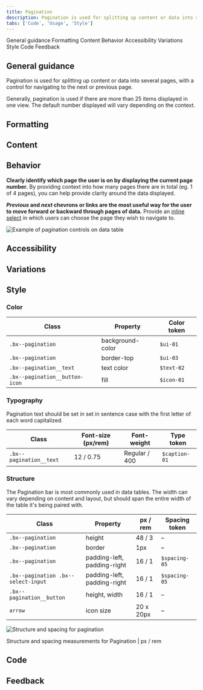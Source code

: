```yaml
---
title: Pagination
description: Pagination is used for splitting up content or data into several pages, with a control for navigating to the next or previous page.
tabs: ['Code', 'Usage', 'Style']
---
```


<AnchorLinks>

<AnchorLink>General guidance</AnchorLink>
<AnchorLink>Formatting</AnchorLink>
<AnchorLink>Content</AnchorLink>
<AnchorLink>Behavior</AnchorLink>
<AnchorLink>Accessibility</AnchorLink>
<AnchorLink>Variations</AnchorLink>
<AnchorLink>Style</AnchorLink>
<AnchorLink>Code</AnchorLink>
<AnchorLink>Feedback</AnchorLink>

</AnchorLinks>

## General guidance

Pagination is used for splitting up content or data into several pages, with a control for navigating to the next or previous page.

Generally, pagination is used if there are more than 25 items displayed in one view. The default number displayed will vary depending on the context.

<ComponentCode
  name="Pagination"
  component="pagination"
  variation="pagination"
  hasReactVersion="pagination--pagination"
  hasVueVersion="pagination--default"
  hasAngularVersion="?path=/story/pagination--default"
  codepen="KYzgVB"
/>

## Formatting

## Content 

## Behavior

**Clearly identify which page the user is on by displaying the current page number.** By providing context into how many pages there are in total (eg. 1 of 4 pages), you can help provide clarity around the data displayed.

**_Previous_ and _next_ chevrons or links are the most useful way for the user to move forward or backward through pages of data.** Provide an [inline select](/components/select) in which users can choose the page they wish to navigate to.

<Row>
<Column colLg={8}>

![Example of pagination controls on data table](images/pagination-usage-1.png)

</Column>
</Row>

## Accessibility

## Variations 

## Style

### Color

| Class                          | Property         | Color token |
| ------------------------------ | ---------------- | ----------- |
| `.bx--pagination`              | background-color | `$ui-01`    |
| `.bx--pagination`              | border-top       | `$ui-03`    |
| `.bx--pagination__text`        | text color       | `$text-02`  |
| `.bx--pagination__button-icon` | fill             | `$icon-01`  |

### Typography

Pagination text should be set in set in sentence case with the first letter of each word capitalized.

| Class                   | Font-size (px/rem) | Font-weight   | Type token    |
| ----------------------- | ------------------ | ------------- | ------------- |
| `.bx--pagination__text` | 12 / 0.75          | Regular / 400 | `$caption-01` |

### Structure

The Pagination bar is most commonly used in data tables. The width can vary depending on content and layout, but should span the entire width of the table it's being paired with.

| Class                               | Property                    | px / rem  | Spacing token |
| ----------------------------------- | --------------------------- | --------- | ------------- |
| `.bx--pagination`                   | height                      | 48 / 3    | –             |
| `.bx--pagination`                   | border                      | 1px       | –             |
| `.bx--pagination`                   | padding-left, padding-right | 16 / 1    | `$spacing-05` |
| `.bx--pagination .bx--select-input` | padding-left, padding-right | 16 / 1    | `$spacing-05` |
| `.bx--pagination__button`           | height, width               | 16 / 1    | –             |
| `arrow`                             | icon size                   | 20 x 20px | –             |

<div className="image--fixed">

![Structure and spacing for pagination](images/pagination-style-1.png)

</div>

<Caption>Structure and spacing measurements for Pagination | px / rem</Caption>

## Code

<ComponentDocs component="pagination-nav" />

## Feedback
